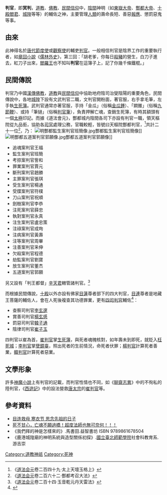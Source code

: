 {{道教}}
'''判官'''，即'''冥判'''，[[道教|道教]]、[[佛教|佛教]]、[[民间宗教|民間信仰]]中，[[陰間|陰間]]神明（如[[東嶽大帝|東嶽大帝]]、[[酆都大帝|酆都大帝]]、[[十殿閻羅|十殿閻君]]、[[城隍|城隍]]等等）的輔佐之神，主要管理[[人類|人類]]的壽命長短、善惡[[業_(佛教)|報應]]、懲罰惡鬼等事。

==由來==
此神得名於[[唐朝|唐代]][[節度使|節度使]]或[[觀察使|觀察使]]的輔吏[[判官|判官]]。一般相信判官是陰界工作的重要執行者，如[[章回小說|章回小說]]《[[儒林外史|儒林外史]]》，第三回：「胡老爹，你每日[[殺豬|殺豬]]的營生，白刀子進去，紅刀子出來，[[閻羅王|閻羅王]]也不知叫'''判官'''在這簿子上，記了你幾千條鐵棍。」

==民間傳說==
判官乃中國[[佛教|漢傳佛教]]，[[道教|道教]]與[[民间宗教|民間信仰]]中協助地府陰司治燮陰陽的重要角色，民間傳說中，各地[[城隍|城隍]]下設有文武判官二職，文判官開粉面，著官服，右手拿毛筆，左手執[[生死簿|生死簿]]。武判官通常亦著官服，手持「金瓜」（俗稱[[金瓜錘|金瓜錘]]）、「鐧錐」（俗稱[[九節鞭|九節鞭]]）、或持「筆撾」（俗稱[[判官筆|判官筆]]），負責押解亡魂，查銷生死簿，有時其額頭有一個[[太極|太極]]印記。而據《道法會元》，酆都城内陰間各司下亦設有判官一職，領天樞院從九品銜，協助各[[司官|司官]]處理公務，官職較輕，皆號曰天樞院酆都判官，<ref>《[[道法会元|道法会元]]卷二百四十九·太上天壇玉格上》</ref>共計二十一位<ref>《[[道法会元|道法会元]]卷二百六十二·酆都考召大法》</ref>，乃：
[[File:明酆都監生案判官班簡像.jpg|thumb]]酆都監生案判官班簡像]]
[[File:明酆都五道案判官郭願像.jpg|thumb]]酆都五道案判官郭願像]]
*追魂案判官王福
*監生案判官班簡
*考掠案判官訾和
*罪業案判官賈元
*斷刑案判官趙勝
*主罪案判官張琪
*受生案判官楊通
*受牒案判官符樸
*刀山案判官祝順
*劍樹案判官李恭
*注死案判官薛忠
*執對案判官永真
*注生案判官盧忠策
*注祿案判官成珣
*注病案判官黃壽
*注等案判官周畢
*注善案判官釆伸
*欠殺案判官程德
*劫監案判官劉寶
*放生案判官董杰
*五道案判官郭願
另又設有「判王都督」[[辛天君|辛天君]]轄管諸判官。<ref>《[[道法会元|道法会元]]卷二百十四·玉音乾元丹天雷法》</ref>

而根據民間傳說，[[十殿閻羅|十殿]]以外亦設有佛家[[目犍連|目蓮]]尊者部下的四大判官，[[目犍連|目連]]尊者是地藏王菩薩的輔佐人，會在人死後複查其功德罪業，更有[[四司判官|四司判官]]輔佐<ref>{{Cite web |url=http://www.fafa01.com/post556022 |title=超離奇！死不甘心，亡魂不願過橋！超度法師也無可奈何！！ |accessdate=2018-06-26 |archive-date=2018-06-26 |archive-url=https://web.archive.org/web/20180626164408/http://www.fafa01.com/post556022 |dead-url=no }}</ref>：
*查察司判官[[李密_(隋朝)|李玄邃]]
*賞善司判官[[楊玄感|楊玄感]]
*罰惡司判官[[韩擒虎|韓子通]]
*陰律司判官[[崔府君|崔子玉]]
四判官以崔為首，[[崔府君|崔判官]]掌[[生死簿|生死簿]]，與死者魂魄核對，如年壽未到即死，就貶入[[枉死城|枉死城]]；[[李密_(隋朝)|李判官]]掌[[業鏡|孽鏡臺]]，照出死者的生前情況，命死者伏罪；[[杨玄感|楊判官]]計算死者善業，[[韩擒虎|韓判官]]計算死者惡業。

==文學形象==
許多[[神魔小說|神魔小說]]上有判官的記載，而判官性情也不同，如《[[聊齋志異|聊齋志異]]》中的不徇私的陸判官，《[[西遊記|西遊記]]》中的設法營救[[唐太宗|唐太宗]]的[[崔府君|崔判官]]等。

==參考資料==
* [https://web.archive.org/web/20180319004007/https://globalbuddhism.com/BuddhismWisdom/BuddhismStory/12189.html 目连救母 寒衣节 思念先祖的日子]
* [https://web.archive.org/web/20180319090028/http://happypress.cc/article?newsId=68cead8818a51bf491498ca96b419241&cat=society&r=49076027 死不甘心，亡魂不願過橋！超度法師也無可奈何！！！]
*《我們拜的神是怎樣來的》.馬書田.益智書坊 ISBN 9789861678504
*《鹿港城隍廟的神明系統與造型關係初探》.[[國立臺北師範學院|國立臺北師範學院]]社會科教育系.游吉崇
{{reflist}}
{{DEFAULTSORT:P判}}

[[Category:道教神祇|Category:道教神祇]]
[[Category:死神|Category:死神]]